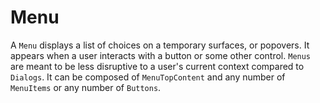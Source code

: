 

<Meta title='Molecules/Menu' component={Menu} argTypes={argTypes} />

# Menu

A `Menu` displays a list of choices on a temporary surfaces, or popovers. It appears when a user interacts with a button or some other control.
`Menus` are meant to be less disruptive to a user's current context compared to `Dialogs`.
It can be composed of `MenuTopContent` and any number of `MenuItems` or any number of `Buttons`.

<Canvas>
  <Story story={menu} name='Playground' />
</Canvas>

<ArgsTable of={Menu} story='Playground' />
